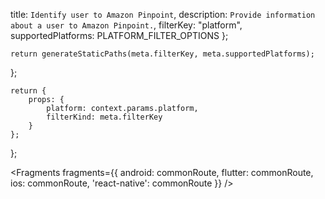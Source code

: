   title: `Identify user to Amazon Pinpoint`,
  description: `Provide information about a user to Amazon Pinpoint.`,
  filterKey: "platform",
  supportedPlatforms: PLATFORM_FILTER_OPTIONS
};
      


    return generateStaticPaths(meta.filterKey, meta.supportedPlatforms);
};

    return {
        props: {
            platform: context.params.platform,
            filterKind: meta.filterKey
        }
    };
};


<Fragments
  fragments={{
    android: commonRoute,
    flutter: commonRoute,
    ios: commonRoute,
    'react-native': commonRoute
  }}
/>

